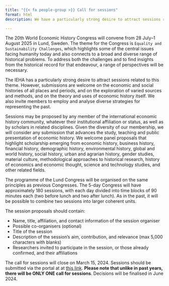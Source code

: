 ```yaml
---
title: "{{< fa people-group >}} Call for sessions"
format: html
description: We have a particularly strong desire to attract sessions related to the theme `Equality and Sustainability Challenges`. However, submissions are welcome on the economic and social histories of all places and periods, and on the exploration of varied sources and methods, and on the theory and uses of economic history itself.

---
```


The 20th World Economic History Congress will convene from 28 July–1 August 2025 in Lund, Sweden. The theme for the Congress is `Equality and Sustainability Challenges`, which highlights some of the central issues facing humanity today and also connects to a broad and diverse range of historical problems. To address both the challenges and to find insights from the historical record for that endeavour, a range of perspectives will be necessary.

The IEHA has a particularly strong desire to attract sessions related to this theme. However, submissions are welcome on the economic and social histories of all places and periods, and on the exploration of varied sources and methods, and on the theory and uses of economic history itself. We also invite members to employ and analyse diverse strategies for representing the past.

Sessions may be proposed by any member of the international economic history community, whatever their institutional affiliation or status, as well as by scholars in related disciplines. Given the diversity of our membership, we will consider any submission that advances the study, teaching and public presentation of economic history. We welcome panel proposals that highlight scholarship emerging from economic history, business history, financial history, demographic history, environmental history, global and world history, social history, urban and agrarian history, gender studies, material culture, methodological approaches to historical research, history of economics and economic thought, science and technology studies, and other related fields.  

The programme of the Lund Congress will be organised on the same principles as previous Congresses. The 5-day Congress will have approximately 180 sessions, with each day divided into time blocks of 90 minutes each (two before lunch and two after lunch). As in the past, it will be possible to combine two sessions into larger coherent units. 

The session proposals should contain:


- Name, title, affiliation, and contact information of the session organiser
- Possible co-organisers (optional)
- Title of the session
- Description of the session’s aim, contribution, and relevance (max 5,000 characters with blanks)
- Researchers invited to participate in the session, or those already confirmed, and their affiliations

 
The call for sessions will close on March 15, 2024. Sessions should be submitted via the portal at at [this link](https://www.appinconf.com/kas/Abstract?projectName=wehc2025). **Please note that unlike in past years, there will be ONLY ONE call for sessions**. Decisions will be finalised in June 2024.
